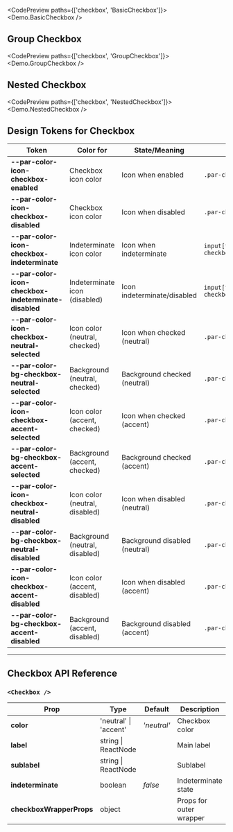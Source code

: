 
<CodePreview paths={['checkbox', 'BasicCheckbox']}>
  <Demo.BasicCheckbox />
</CodePreview>

## Group Checkbox

<CodePreview paths={['checkbox', 'GroupCheckbox']}>
  <Demo.GroupCheckbox />
</CodePreview>

## Nested Checkbox

<CodePreview paths={['checkbox', 'NestedCheckbox']}>
  <Demo.NestedCheckbox />
</CodePreview>

## Design Tokens for Checkbox

| **Token**                                            | **Color for**                  | **State/Meaning**             | **CSS Selector(s)**                                          |
| ---------------------------------------------------- | ------------------------------ | ----------------------------- | ------------------------------------------------------------ |
| **--par-color-icon-checkbox-enabled**                | Checkbox icon color            | Icon when enabled             | `.par-checkbox:not(:disabled)`                               |
| **--par-color-icon-checkbox-disabled**               | Checkbox icon color            | Icon when disabled            | `.par-checkbox:disabled`                                     |
| **--par-color-icon-checkbox-indeterminate**          | Indeterminate icon color       | Icon when indeterminate       | `input[type='checkbox'].par-checkbox:indeterminate`          |
| **--par-color-icon-checkbox-indeterminate-disabled** | Indeterminate icon (disabled)  | Icon indeterminate/disabled   | `input[type='checkbox'].par-checkbox:indeterminate:disabled` |
| **--par-color-icon-checkbox-neutral-selected**       | Icon color (neutral, checked)  | Icon when checked (neutral)   | `.par-checkbox.neutral:checked`                              |
| **--par-color-bg-checkbox-neutral-selected**         | Background (neutral, checked)  | Background checked (neutral)  | `.par-checkbox.neutral:checked`                              |
| **--par-color-icon-checkbox-accent-selected**        | Icon color (accent, checked)   | Icon when checked (accent)    | `.par-checkbox.accent:checked`                               |
| **--par-color-bg-checkbox-accent-selected**          | Background (accent, checked)   | Background checked (accent)   | `.par-checkbox.accent:checked`                               |
| **--par-color-icon-checkbox-neutral-disabled**       | Icon color (neutral, disabled) | Icon when disabled (neutral)  | `.par-checkbox.neutral:disabled`                             |
| **--par-color-bg-checkbox-neutral-disabled**         | Background (neutral, disabled) | Background disabled (neutral) | `.par-checkbox.neutral:disabled`                             |
| **--par-color-icon-checkbox-accent-disabled**        | Icon color (accent, disabled)  | Icon when disabled (accent)   | `.par-checkbox.accent:disabled`                              |
| **--par-color-bg-checkbox-accent-disabled**          | Background (accent, disabled)  | Background disabled (accent)  | `.par-checkbox.accent:disabled`                              |

---

## Checkbox API Reference

### `<Checkbox />`

| **Prop**                 | **Type**              | **Default** | **Description**         |
| ------------------------ | --------------------- | ----------- | ----------------------- |
| **color**                | 'neutral' \| 'accent' | _'neutral'_ | Checkbox color          |
| **label**                | string \| ReactNode   |             | Main label              |
| **sublabel**             | string \| ReactNode   |             | Sublabel                |
| **indeterminate**        | boolean               | _false_     | Indeterminate state     |
| **checkboxWrapperProps** | object                |             | Props for outer wrapper |
